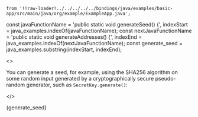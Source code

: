     from '!!raw-loader!../../../../../bindings/java/examples/basic-app/src/main/java/org/example/ExampleApp.java';
const javaFunctionName = 'public static void generateSeed() {', indexStart = java_examples.indexOf(javaFunctionName);
const nextJavaFunctionName = 'public static void generateAddresses() {', indexEnd = java_examples.indexOf(nextJavaFunctionName);
const generate_seed = java_examples.substring(indexStart, indexEnd);

<>

You can generate a seed, for example, using the SHA256 algorithm on some random input generated by a cryptographically
secure pseudo-random generator, such as `SecretKey.generate()`:

</>

<CodeBlock className="language-java">
    {generate_seed}
</CodeBlock>
